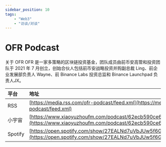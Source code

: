 ---
sidebar_position: 10
tags:
    - "Web3"
    - "访谈/对谈"
---

# OFR Podcast

关于 OFR
OFR 是一家多策略的区块链投资基金，团队成员由前币安高管和投资团队于 2021 年 7 月创立，创始合伙人包括前币安战略投资并购副总裁 Ling、前企业发展部负责人 Wayne、前 Binance Labs 投资总监和 Binance Launchpad 负责人JX。

| 平台 | 地址 |
|:--|:----|
| RSS | [https://media.rss.com/ofr-podcast/feed.xml](https://media.rss.com/ofr-podcast/feed.xml) |
| 小宇宙 | [https://www.xiaoyuzhoufm.com/podcast/62ecb590ce6c0d45c3d94852](https://www.xiaoyuzhoufm.com/podcast/62ecb590ce6c0d45c3d94852) |
| Spotify | [https://open.spotify.com/show/27EALNd7uVbJUw5f6GGdmO](https://open.spotify.com/show/27EALNd7uVbJUw5f6GGdmO) |
